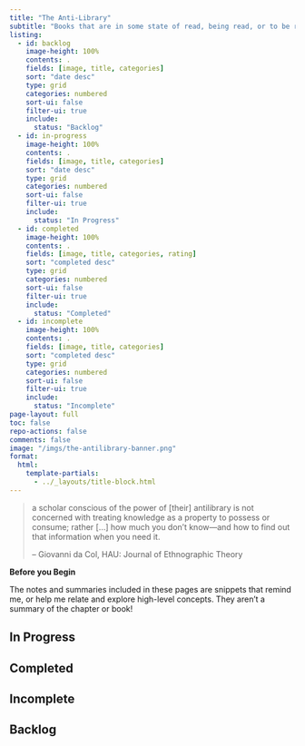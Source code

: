 ```yaml
---
title: "The Anti-Library"
subtitle: "Books that are in some state of read, being read, or to be read."
listing:
  - id: backlog
    image-height: 100%
    contents: .
    fields: [image, title, categories]
    sort: "date desc"
    type: grid
    categories: numbered
    sort-ui: false
    filter-ui: true
    include:
      status: "Backlog"
  - id: in-progress
    image-height: 100%
    contents: .
    fields: [image, title, categories]
    sort: "date desc"
    type: grid
    categories: numbered
    sort-ui: false
    filter-ui: true
    include:
      status: "In Progress"
  - id: completed
    image-height: 100%
    contents: .
    fields: [image, title, categories, rating]
    sort: "completed desc"
    type: grid
    categories: numbered
    sort-ui: false
    filter-ui: true
    include:
      status: "Completed"
  - id: incomplete
    image-height: 100%
    contents: .
    fields: [image, title, categories]
    sort: "completed desc"
    type: grid
    categories: numbered
    sort-ui: false
    filter-ui: true
    include:
      status: "Incomplete"
page-layout: full
toc: false
repo-actions: false
comments: false
image: "/imgs/the-antilibrary-banner.png"
format:
  html:
    template-partials:
      - ../_layouts/title-block.html
---
```


> a scholar conscious of the power of \[their\] antilibrary is not concerned with treating knowledge as a property to possess or consume; rather \[...\] how much you don't know---and how to find out that information when you need it.
>
> -- Giovanni da Col, HAU: Journal of Ethnographic Theory

::: callout-warning
**Before you Begin**

The notes and summaries included in these pages are snippets that remind me, or help me relate and explore high-level concepts. They aren't a summary of the chapter or book!
:::

## In Progress

::: {#in-progress}
:::

## Completed

::: {#completed}
:::

## Incomplete

::: {#incomplete}
:::

## Backlog

::: {#backlog}
:::
